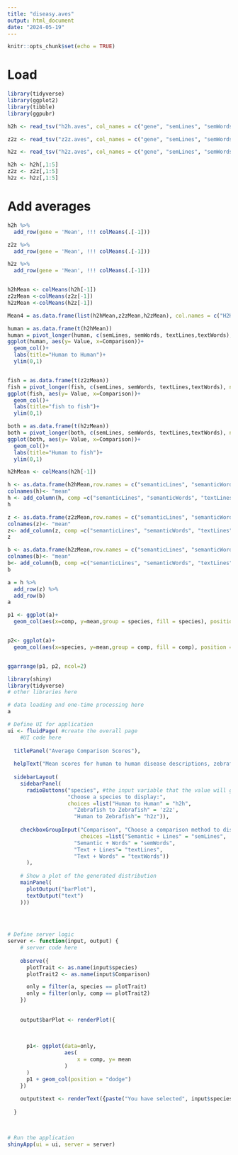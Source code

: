 ```yaml
---
title: "diseasy.aves"
output: html_document
date: "2024-05-19"
---
```


```r
knitr::opts_chunk$set(echo = TRUE)
```

# Load
```r
library(tidyverse)
library(ggplot2)
library(tibble)
library(ggpubr)
```


```r
h2h <- read_tsv("h2h.aves", col_names = c("gene", "semLines", "semWords", "textLines", "textWords"))

z2z <- read_tsv("z2z.aves", col_names = c("gene", "semLines", "semWords", "textLines", "textWords"))

h2z <- read_tsv("h2z.aves", col_names = c("gene", "semLines", "semWords", "textLines", "textWords"))

h2h <- h2h[,1:5]
z2z <- z2z[,1:5]
h2z <- h2z[,1:5]
```

# Add averages
```r
h2h %>%
  add_row(gene = 'Mean', !!! colMeans(.[-1]))

z2z %>%
  add_row(gene = 'Mean', !!! colMeans(.[-1]))

h2z %>%
  add_row(gene = 'Mean', !!! colMeans(.[-1]))


h2hMean <- colMeans(h2h[-1])
z2zMean <-colMeans(z2z[-1])
h2zMean <-colMeans(h2z[-1])

Mean4 = as.data.frame(list(h2hMean,z2zMean,h2zMean), col.names = c("H2H","Z2Z","H2Z"))

```



```r
human = as.data.frame(t(h2hMean))
human = pivot_longer(human, c(semLines, semWords, textLines,textWords), names_to = "Comparison", values_to = "Value")
ggplot(human, aes(y= Value, x=Comparison))+
  geom_col()+
  labs(title="Human to Human")+
  ylim(0,1)


fish = as.data.frame(t(z2zMean))
fish = pivot_longer(fish, c(semLines, semWords, textLines,textWords), names_to = "Comparison", values_to = "Value")
ggplot(fish, aes(y= Value, x=Comparison))+
  geom_col()+
  labs(title="fish to fish")+
  ylim(0,1)

both = as.data.frame(t(h2zMean))
both = pivot_longer(both, c(semLines, semWords, textLines,textWords), names_to = "Comparison", values_to = "Value")
ggplot(both, aes(y= Value, x=Comparison))+
  geom_col()+
  labs(title="Human to fish")+
  ylim(0,1)


```


```r
h2hMean <- colMeans(h2h[-1])

h <- as.data.frame(h2hMean,row.names = c("semanticLines", "semanticWords", "textLines","textWords"))
colnames(h)<- "mean"
h <- add_column(h, comp =c("semanticLines", "semanticWords", "textLines","textWords"), species = "h2h")
h

z <- as.data.frame(z2zMean,row.names = c("semanticLines", "semanticWords", "textLines","textWords"))
colnames(z)<- "mean"
z<- add_column(z, comp =c("semanticLines", "semanticWords", "textLines","textWords"), species = "z2z")
z

b <- as.data.frame(h2zMean,row.names = c("semanticLines", "semanticWords", "textLines","textWords"))
colnames(b)<- "mean"
b<- add_column(b, comp =c("semanticLines", "semanticWords", "textLines","textWords"), species = "h2z")
b

a = h %>%
  add_row(z) %>%
  add_row(b)
a

```

```r
p1 <- ggplot(a)+
  geom_col(aes(x=comp, y=mean,group = species, fill = species), position = "dodge")


p2<- ggplot(a)+
  geom_col(aes(x=species, y=mean,group = comp, fill = comp), position = "dodge")


ggarrange(p1, p2, ncol=2)
```

```r
library(shiny)
library(tidyverse)
# other libraries here

# data loading and one-time processing here
a

# Define UI for application 
ui <- fluidPage( #create the overall page
    #UI code here
  
  titlePanel("Average Comparison Scores"),
  
  helpText("Mean scores for human to human disease descriptions, zebrafish to zebrafish phenotype, and human to zebrafish comparison for text and semantic, words or lines."),
  
  sidebarLayout(
    sidebarPanel(
      radioButtons("species", #the input variable that the value will go into
                   "Choose a species to display:",
                   choices =list("Human to Human" = "h2h",
                     "Zebrafish to Zebrafish" = 'z2z',
                     "Human to Zebrafish"= "h2z")),
        
    checkboxGroupInput("Comparison", "Choose a comparison method to display:", 
                       choices =list("Semantic + Lines" = "semLines",
                     "Semantic + Words" = "semWords",
                     "Text + Lines"= "textLines",
                     "Text + Words" = "textWords"))
      ),
    
    # Show a plot of the generated distribution
    mainPanel(
      plotOutput("barPlot"),
      textOutput("text")
    )))
  
  


# Define server logic 
server <- function(input, output) {
    # server code here
  
    observe({
      plotTrait <- as.name(input$species)
      plotTrait2 <- as.name(input$Comparison)

      only = filter(a, species == plotTrait)
      only = filter(only, comp == plotTrait2)
    })
  
  
    output$barPlot <- renderPlot({
      
      
      
      p1<- ggplot(data=only,
                  aes(
                      x = comp, y= mean
                  )
      )
      p1 + geom_col(position = "dodge")
    })
    
    output$text <- renderText({paste("You have selected", input$species, input$Comparison, input$Data)})
    
  }
  


# Run the application 
shinyApp(ui = ui, server = server)

```

